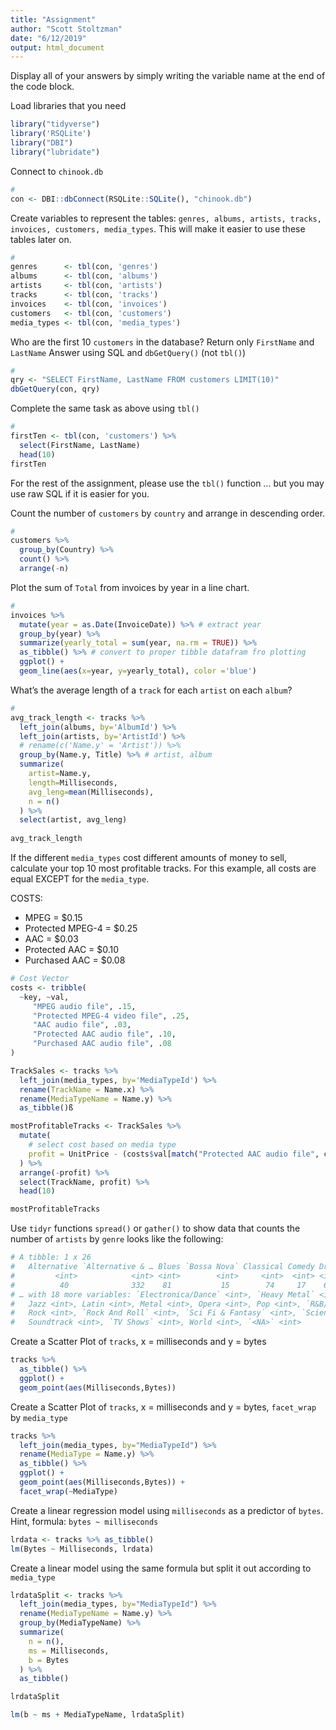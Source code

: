 ```yaml
---
title: "Assignment"
author: "Scott Stoltzman"
date: "6/12/2019"
output: html_document
---
```


Display all of your answers by simply writing the variable name at the end of the code block.

Load libraries that you need
```r
library("tidyverse")
library('RSQLite')
library("DBI")
library("lubridate")
```

Connect to `chinook.db`
```r
# 
con <- DBI::dbConnect(RSQLite::SQLite(), "chinook.db")
```


Create variables to represent the tables: `genres, albums, artists, tracks, invoices, customers, media_types`. This will make it easier to use these tables later on.
```r
#
genres      <- tbl(con, 'genres')
albums      <- tbl(con, 'albums')
artists     <- tbl(con, 'artists')
tracks      <- tbl(con, 'tracks')
invoices    <- tbl(con, 'invoices')
customers   <- tbl(con, 'customers')
media_types <- tbl(con, 'media_types')
```


Who are the first 10 `customers` in the database? Return only `FirstName` and `LastName`
Answer using SQL and `dbGetQuery()` (not `tbl()`)
```r
#
qry <- "SELECT FirstName, LastName FROM customers LIMIT(10)"
dbGetQuery(con, qry)
```


Complete the same task as above using `tbl()`
```r
#
firstTen <- tbl(con, 'customers') %>%
  select(FirstName, LastName)
  head(10)
firstTen
```


For the rest of the assignment, please use the `tbl()` function ... but you may use raw SQL if it is easier for you.

Count the number of `customers` by `country` and arrange in descending order.
```r
#
customers %>%
  group_by(Country) %>%
  count() %>%
  arrange(-n)
```


Plot the sum of `Total` from invoices by year in a line chart.
```r
#
invoices %>%
  mutate(year = as.Date(InvoiceDate)) %>% # extract year
  group_by(year) %>%
  summarize(yearly_total = sum(year, na.rm = TRUE)) %>%
  as_tibble() %>% # convert to proper tibble datafram fro plotting
  ggplot() +
  geom_line(aes(x=year, y=yearly_total), color ='blue')
```


What's the average length of a `track` for each `artist` on each `album`?
```r
#
avg_track_length <- tracks %>%
  left_join(albums, by='AlbumId') %>%
  left_join(artists, by='ArtistId') %>%
  # rename(c('Name.y' = 'Artist')) %>%
  group_by(Name.y, Title) %>% # artist, album
  summarize(
    artist=Name.y,
    length=Milliseconds,
    avg_leng=mean(Milliseconds),
    n = n()
  ) %>%
  select(artist, avg_leng)
  
avg_track_length
```



If the different `media_types` cost different amounts of money to sell, calculate your top 10 most profitable tracks. For this example, all costs are equal EXCEPT for the `media_type`.  

COSTS:  

  - MPEG = $0.15
  - Protected MPEG-4 = $0.25
  - AAC = $0.03
  - Protected AAC = $0.10
  - Purchased AAC = $0.08
  
```r
# Cost Vector
costs <- tribble(
  ~key, ~val,
     "MPEG audio file", .15,
     "Protected MPEG-4 video file", .25,
     "AAC audio file", .03,
     "Protected AAC audio file", .10,
     "Purchased AAC audio file", .08
)

TrackSales <- tracks %>%
  left_join(media_types, by='MediaTypeId') %>%
  rename(TrackName = Name.x) %>%
  rename(MediaTypeName = Name.y) %>%
  as_tibble()ß

mostProfitableTracks <- TrackSales %>%
  mutate(
    # select cost based on media type
    profit = UnitPrice - (costs$val[match("Protected AAC audio file", costs$key)])
  ) %>%
  arrange(-profit) %>%
  select(TrackName, profit) %>%
  head(10)

mostProfitableTracks
```


Use `tidyr` functions `spread()` or `gather()` to show data that counts the number of `artists` by `genre` looks like the following:
```r
# A tibble: 1 x 26
#   Alternative `Alternative & … Blues `Bossa Nova` Classical Comedy Drama `Easy Listening`
#         <int>            <int> <int>        <int>     <int>  <int> <int>            <int>
#          40              332    81           15        74     17    64               24
# … with 18 more variables: `Electronica/Dance` <int>, `Heavy Metal` <int>, `Hip Hop/Rap` <int>,
#   Jazz <int>, Latin <int>, Metal <int>, Opera <int>, Pop <int>, `R&B/Soul` <int>, Reggae <int>,
#   Rock <int>, `Rock And Roll` <int>, `Sci Fi & Fantasy` <int>, `Science Fiction` <int>,
#   Soundtrack <int>, `TV Shows` <int>, World <int>, `<NA>` <int>

```



Create a Scatter Plot of `tracks`, x = milliseconds and y = bytes 
```r
tracks %>%
  as_tibble() %>%
  ggplot() +
  geom_point(aes(Milliseconds,Bytes))
```


Create a Scatter Plot of `tracks`, x = milliseconds and y = bytes, `facet_wrap` by `media_type`
```r
tracks %>%
  left_join(media_types, by="MediaTypeId") %>%
  rename(MediaType = Name.y) %>%
  as_tibble() %>%
  ggplot() +
  geom_point(aes(Milliseconds,Bytes)) +
  facet_wrap(~MediaType)
```


Create a linear regression model using `milliseconds` as a predictor of `bytes`. Hint, formula: `bytes ~ milliseconds`
```r
lrdata <- tracks %>% as_tibble()
lm(Bytes ~ Milliseconds, lrdata)
```


Create a linear model using the same formula but split it out according to `media_type`
```r
lrdataSplit <- tracks %>% 
  left_join(media_types, by="MediaTypeId") %>%
  rename(MediaTypeName = Name.y) %>%
  group_by(MediaTypeName) %>%
  summarize(
    n = n(),
    ms = Milliseconds,
    b = Bytes
  ) %>%
  as_tibble() 

lrdataSplit

lm(b ~ ms + MediaTypeName, lrdataSplit)

```

